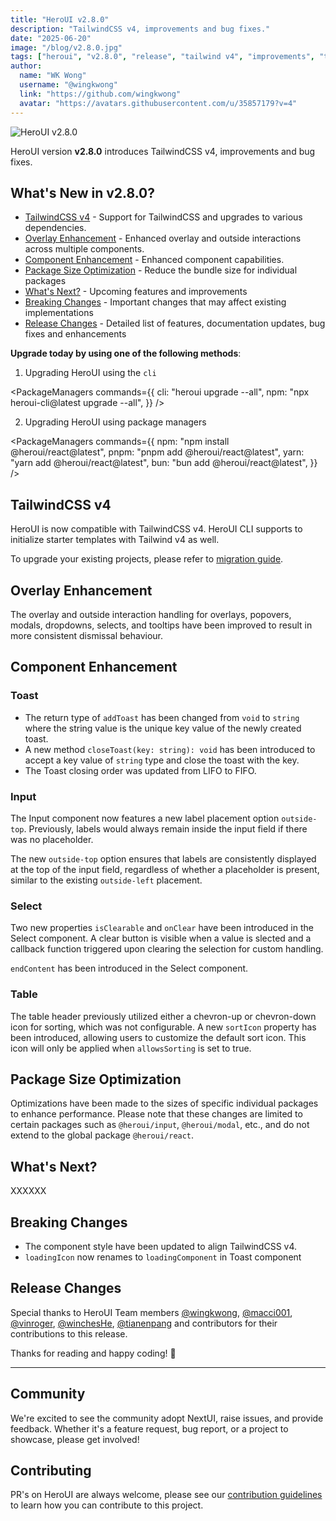 ```yaml
---
title: "HeroUI v2.8.0"
description: "TailwindCSS v4, improvements and bug fixes."
date: "2025-06-20"
image: "/blog/v2.8.0.jpg"
tags: ["heroui", "v2.8.0", "release", "tailwind v4", "improvements", "theme"]
author:
  name: "WK Wong"
  username: "@wingkwong"
  link: "https://github.com/wingkwong"
  avatar: "https://avatars.githubusercontent.com/u/35857179?v=4"
---
```



<img
  src="/blog/v2.8.0_2x.jpg"
  width={700}
  height={350}
  alt="HeroUI v2.8.0"
  className="w-full border border-transparent dark:border-default-200/50 object-fit rounded-xl shadow-lg"
/>

HeroUI version **v2.8.0** introduces TailwindCSS v4, improvements and bug fixes.

## What's New in v2.8.0?

- [TailwindCSS v4](#tailwindcss-v4) - Support for TailwindCSS and upgrades to various dependencies.
- [Overlay Enhancement](#overlay-enhancement) - Enhanced overlay and outside interactions across multiple components.
- [Component Enhancement](#component-enhancement) - Enhanced component capabilities.
- [Package Size Optimization](#package-size-optimization) - Reduce the bundle size for individual packages
- [What's Next?](#whats-next) - Upcoming features and improvements
- [Breaking Changes](#breaking-changes) - Important changes that may affect existing implementations
- [Release Changes](#release-changes) - Detailed list of features, documentation updates, bug fixes and enhancements

<Spacer y={4} />

**Upgrade today by using one of the following methods**:

1. Upgrading HeroUI using the `cli`

<PackageManagers
  commands={{
    cli: "heroui upgrade --all",
    npm: "npx heroui-cli@latest upgrade --all",
  }}
/>

2. Upgrading HeroUI using package managers

<PackageManagers
  commands={{
    npm: "npm install @heroui/react@latest",
    pnpm: "pnpm add @heroui/react@latest",
    yarn: "yarn add @heroui/react@latest",
    bun: "bun add @heroui/react@latest",
  }}
/>

<Spacer y={4} />

## TailwindCSS v4

HeroUI is now compatible with TailwindCSS v4. HeroUI CLI supports to initialize starter templates with Tailwind v4 as well.

To upgrade your existing projects, please refer to [migration guide](/docs/guide/tailwind-v4#migration-steps).

## Overlay Enhancement

The overlay and outside interaction handling for overlays, popovers, modals, dropdowns, selects, and tooltips have been improved to result in more consistent dismissal behaviour. 

## Component Enhancement

### Toast

- The return type of `addToast` has been changed from `void` to `string` where the string value is the unique key value of the newly created toast.
- A new method `closeToast(key: string): void` has been introduced to accept a key value of `string` type and close the toast with the key.
- The Toast closing order was updated from LIFO to FIFO.

<CodeDemo title="Close Toast" files={closeToast} showEditor={false}/>

### Input

The Input component now features a new label placement option `outside-top`. Previously, labels would always remain inside the input field if there was no placeholder. 

The new `outside-top` option ensures that labels are consistently displayed at the top of the input field, regardless of whether a placeholder is present, similar to the existing `outside-left` placement.

<CodeDemo title="Label Placement" files={inputLabelPlacement} />

### Select

Two new properties `isClearable` and `onClear` have been introduced in the Select component. A clear button is visible when a value is slected and a callback function triggered upon clearing the selection for custom handling.

<CodeDemo title="Clearable" files={selectIsClearable} />

`endContent` has been introduced in the Select component.

<CodeDemo title="End Content" files={selectEndContent} />

### Table

The table header previously utilized either a chevron-up or chevron-down icon for sorting, which was not configurable. A new `sortIcon` property has been introduced, allowing users to customize the default sort icon. This icon will only be applied when `allowsSorting` is set to true.

## Package Size Optimization

Optimizations have been made to the sizes of specific individual packages to enhance performance. Please note that these changes are limited to certain packages such as `@heroui/input`, `@heroui/modal`, etc., and do not extend to the global package `@heroui/react`.

## What's Next?

XXXXXX

## Breaking Changes

- The component style have been updated to align TailwindCSS v4.
- `loadingIcon` now renames to `loadingComponent` in Toast component

## Release Changes

<Spacer y={1} />

Special thanks to HeroUI Team members [@wingkwong](https://github.com/wingkwong), [@macci001](https://github.com/macci001), [@vinroger](https://github.com/vinroger), [@winchesHe](https://github.com/winchesHe), [@tianenpang](https://github.com/tianenpang) and contributors for their contributions to this release.

<Spacer y={6} />

Thanks for reading and happy coding! 🚀

---

## Community

We're excited to see the community adopt NextUI, raise issues, and provide feedback.
Whether it's a feature request, bug report, or a project to showcase, please get involved!

<Community />

## Contributing

PR's on HeroUI are always welcome, please see our [contribution guidelines](https://github.com/heroui-inc/heroui/blob/main/CONTRIBUTING.md) to learn how you can contribute to this project.
